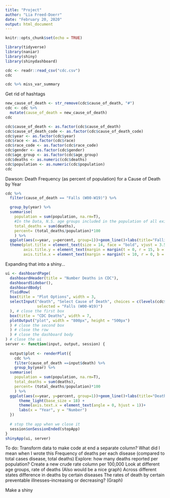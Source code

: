 ```yaml
---
title: "Project"
author: "Lia Freed-Doerr"
date: "February 20, 2020"
output: html_document
---
```


```r
knitr::opts_chunk$set(echo = TRUE)
```

```r
library(tidyverse)
library(naniar)
library(shiny)
library(shinydashboard)
```

```r
cdc <- readr::read_csv("cdc.csv")
cdc
```

```r
cdc %>% miss_var_summary
```

Get rid of hashtags

```r
new_cause_of_death <- str_remove(cdc$cause_of_death, "#")
cdc <- cdc %>%
  mutate(cause_of_death = new_cause_of_death)
cdc
```

```r
cdc$cause_of_death <- as.factor(cdc$cause_of_death)
cdc$cause_of_death_code <- as.factor(cdc$cause_of_death_code)
cdc$year <- as.factor(cdc$year)
cdc$race <- as.factor(cdc$race)
cdc$race_code <- as.factor(cdc$race_code)
cdc$gender <- as.factor(cdc$gender)
cdc$age_group <- as.factor(cdc$age_group)
cdc$deaths <- as.numeric(cdc$deaths)
cdc$population <- as.numeric(cdc$population)
cdc
```

Dawson: Death Frequency (as percent of population) for a Cause of Death by Year
```r
cdc %>% 
  filter(cause_of_death == "Falls (W00-W19)") %>% 

  group_by(year) %>% 
  summarise(
    population = sum(population, na.rm=T),
    #In the Data, N.S. age groups included in the population of all existing age groups. So it is OK to remove the NA values because it will product the same result.
    total_deaths = sum(deaths),
    percent= (total_deaths/population)*100
    ) %>% 
  ggplot(aes(x=year, y=percent, group=1))+geom_line()+labs(title="Falling Deaths in The United States", y="Percent of Population", x="Year")+
  theme(plot.title = element_text(size = 14, face = "bold", vjust = 3.5, hjust=.5, margin = margin(t=15, b=10)),
        axis.title.y = element_text(margin = margin(t = 0, r = 15, b = 0, l = 0)),
        axis.title.x = element_text(margin = margin(t = 10, r = 0, b = 0, l = 0)))
```



Expanding that into a shiny...

```r
ui <- dashboardPage(
  dashboardHeader(title = "Number Deaths in CDC"),
  dashboardSidebar(),
  dashboardBody(
  fluidRow(
  box(title = "Plot Options", width = 3,
  selectInput("death", "Select Cause of Death", choices = c(levels(cdc$cause_of_death)),
              selected = "Falls (W00-W19)")
  ), # close the first box
  box(title = "CDC Deaths", width = 7,
  plotOutput("plot", width = "800px", height = "500px")
  ) # close the second box
  ) # close the row
  ) # close the dashboard body
) # close the ui
server <- function(input, output, session) { 
  
  output$plot <- renderPlot({
    cdc %>% 
    filter(cause_of_death ==input$death) %>% 
    group_by(year) %>% 
  summarise(
    population = sum(population, na.rm=T),
    total_deaths = sum(deaths),
    percent= (total_deaths/population)*100
    ) %>% 
  ggplot(aes(x=year, y=percent, group=1))+geom_line()+labs(title="Deaths in The United States", y="Percent of Population", x="Year")+
      theme_light(base_size = 18) +
      theme(axis.text.x = element_text(angle = 0, hjust = 1))+
      labs(x = "Year", y = "Number")
  })
  
  # stop the app when we close it
  session$onSessionEnded(stopApp)
}  
shinyApp(ui, server)
```

To do:
Transform data to make code at end a separate column? What did I mean when I wrote this
Frequency of deaths per each disease (compared to total cases disease, total deaths)
Explore: how many deaths reported per population?
Create a new crude rate column per 100,000
Look at different age groups, rate of deaths (Also would be a nice graph)
Across different states difference in deaths by certain diseases 
The rates of death by certain preventable illnesses--increasing or decreasing? (Graph)

Make a shiny